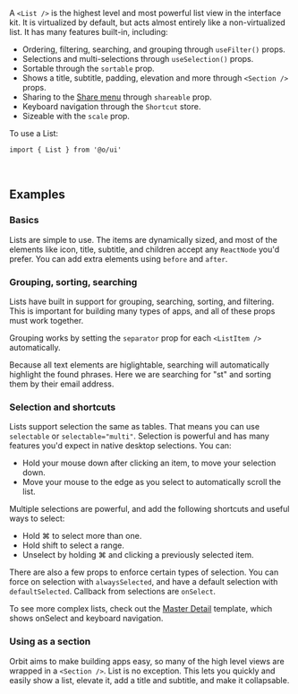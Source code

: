 
A `<List />` is the highest level and most powerful list view in the interface kit.
It is virtualized by default, but acts almost entirely like a non-virtualized list.
It has many features built-in, including:

- Ordering, filtering, searching, and grouping through `useFilter()` props.
- Selections and multi-selections through `useSelection()` props.
- Sortable through the `sortable` prop.
- Shows a title, subtitle, padding, elevation and more through `<Section />` props.
- Sharing to the [Share menu]() through `shareable` prop.
- Keyboard navigation through the `Shortcut` store.
- Sizeable with the `scale` prop.

To use a List:

```tsx
import { List } from '@o/ui'
```

<br />

## Examples

### Basics

Lists are simple to use. The items are dynamically sized, and most of the elements like icon, title, subtitle, and children accept any `ReactNode` you'd prefer. You can add extra elements
using `before` and `after`.

<Example examples={Ex} source={ExSource} id="Simple" />

### Grouping, sorting, searching

Lists have built in support for grouping, searching, sorting, and filtering. This is important for building
many types of apps, and all of these props must work together.

Grouping works by setting the `separator` prop for each `<ListItem />` automatically.

<Example examples={Ex} source={ExSource} id="Grouping" />

Because all text elements are higlightable, searching will automatically highlight the found phrases. Here we are searching for "st" and sorting them by their email address.

<Example examples={Ex} source={ExSource} id="OrderFilter" name="Search + Sort" />

### Selection and shortcuts

Lists support selection the same as tables. That means you can use `selectable` or `selectable="multi"`. Selection
is powerful and has many features you'd expect in native desktop selections. You can:

- Hold your mouse down after clicking an item, to move your selection down.
- Move your mouse to the edge as you select to automatically scroll the list.

<Example examples={Ex} source={ExSource} id="Selection" name="Single Selection" />

Multiple selections are powerful, and add the following shortcuts and useful ways to select:

- Hold <Key>⌘</Key> to select more than one.
- Hold <Key>shift</Key> to select a range.
- Unselect by holding <Key>⌘</Key> and clicking a previously selected item.

<Example examples={Ex} source={ExSource} id="MultipleSelection" name="Multiple Selection" />

There are also a few props to enforce certain types of selection. You can force on selection with `alwaysSelected`, and have a default selection with `defaultSelected`.
Callback from selections are `onSelect`.

To see more complex lists, check out the [Master Detail](/docs/master-detail) template, which shows onSelect and keyboard navigation.

### Using as a section

Orbit aims to make building apps easy, so many of the high level views are wrapped in a `<Section />`. List is no exception.
This lets you quickly and easily show a list, elevate it, add a title and subtitle, and make it collapsable.

<Example examples={Ex} source={ExSource} id="Section" name="Using as Section" />
